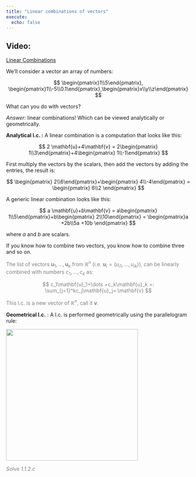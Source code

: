 ---
title: "Linear combinations of vectors"
execute:
  echo: false
---

::: {.callout-tip appearance="simple"}
## Video:

[Linear Combinations](https://youtu.be/3PPNNY9y-is){target="_blank"}
:::

We'll consider a vector an array of numbers:

$$ \begin{pmatrix}1\\5\end{pmatrix}, \begin{pmatrix}1\\-5\\0.1\end{pmatrix},\begin{pmatrix}x\\y\\z\end{pmatrix} $$

What can you do with vectors?

*Answer:* linear combinations! Which can be viewed analytically or geometrically.

**Analytical l.c. :** A linear combination is a computation that looks like this:

$$ 2 \mathbf{u}+4\mathbf{v} = 2\begin{pmatrix} 1\\3\end{pmatrix}+4\begin{pmatrix} 1\\-1\end{pmatrix} $$

First multiply the vectors by the scalars, then add the vectors by adding the entries, the result is:

$$ \begin{pmatrix} 2\\6\end{pmatrix}+\begin{pmatrix} 4\\-4\end{pmatrix} = \begin{pmatrix} 6\\2 \end{pmatrix} $$

A generic linear combination looks like this:

$$ a \mathbf{u}+b\mathbf{v} = a\begin{pmatrix} 1\\5\end{pmatrix}+b\begin{pmatrix} 2\\10\end{pmatrix} = \begin{pmatrix}a +2b\\5a +10b \end{pmatrix} $$

where $a$ and $b$ are scalars.

If you know how to combine two vectors, you know how to combine three and so on.

::: {#def-lc style="color:gray"}
The list of vectors $\mathbf{u}_1,\dots,\mathbf{u}_k$ from $\mathbb{R}^n$ (i.e. $\mathbf{u}_i=(u_{i1},\dots,u_{ik})$), can be linearly combined with numbers $c_1,\dots,c_k$ as:

$$
c_1\mathbf{u}_1+\dots +c_k\mathbf{u}_k =: \sum_{j=1}^kc_j\mathbf{u}_j=:\mathbf{v}
$$

This l.c. is a new vector of $\mathbb{R}^n$, call it $\mathbf{v}$.
:::

**Geometrical l.c.** : A l.c. is performed geometrically using the parallelogram rule:

![](figs/adding_vectors_geo.png){width="360"}

::: {#exr-test_yourself style="color: gray"}
*Solve 1.1.2.c*
:::
